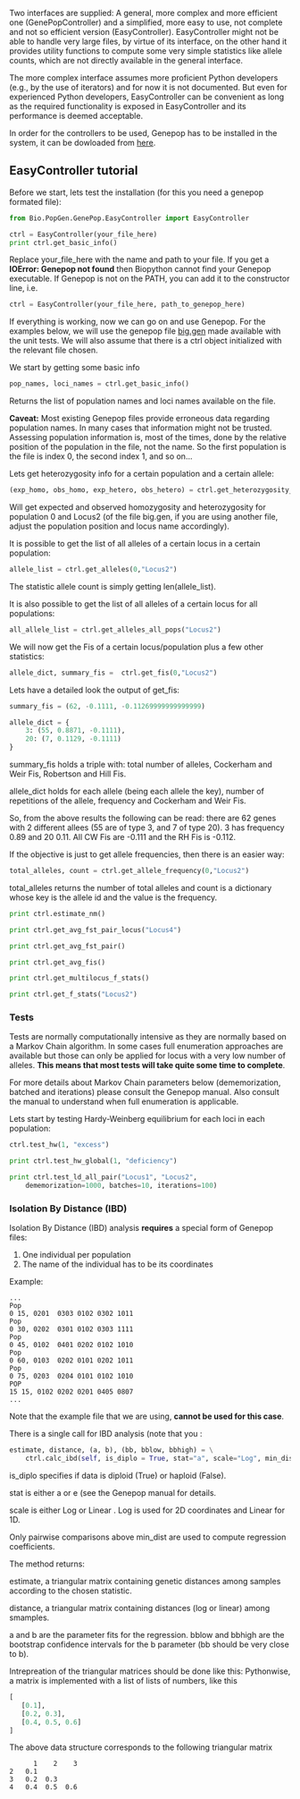 Two interfaces are supplied: A general, more complex and more efficient one (GenePopController) and a simplified, more easy to use, not complete and not so efficient version (EasyController). EasyController might not be able to handle very large files, by virtue of its interface, on the other hand it provides utility functions to compute some very simple statistics like allele counts, which are not directly available in the general interface.

The more complex interface assumes more proficient Python developers (e.g., by the use of iterators) and for now it is not documented. But even for experienced Python developers, EasyController can be convenient as long as the required functionality is exposed in EasyController and its performance is deemed acceptable.

In order for the controllers to be used, Genepop has to be installed in the system, it can be dowloaded from [http://kimura.univ-montp2.fr/~rousset/Genepop.htm here].

==EasyController tutorial==

Before we start, lets test the installation (for this you need a genepop formated file):

<source lang=Python>
from Bio.PopGen.GenePop.EasyController import EasyController

ctrl = EasyController(your_file_here)
print ctrl.get_basic_info()
</source>

Replace your_file_here with the name and path to your file. If you get a '''IOError: Genepop not found''' then Biopython cannot find your Genepop executable. If Genepop is not on the PATH, you can add it to the constructor line, i.e.

<source lang=Python>
ctrl = EasyController(your_file_here, path_to_genepop_here)
</source>

If everything is working, now we can go on and use Genepop. For the examples below, we will use the genepop file [http://biopython.open-bio.org/SRC/biopython/Tests/PopGen/big.gen big.gen] made available with the unit tests. We will also assume that there is a ctrl object initialized with the relevant file chosen.

We start by getting some basic info

<source lang=Python>
pop_names, loci_names = ctrl.get_basic_info()
</source>

Returns the list of population names and loci names available on the file.

'''Caveat:''' Most existing Genepop files provide erroneous data regarding population names. In many cases that information might not be trusted. Assessing population information is, most of the times, done by the relative position of the population in the file, not the name. So the first population is the file is index 0, the second index 1, and so on...

Lets get heterozygosity info for a certain population and a certain allele:

<source lang=Python>
(exp_homo, obs_homo, exp_hetero, obs_hetero) = ctrl.get_heterozygosity_info(0,"Locus2")
</source>

Will get expected and observed homozygosity and heterozygosity for population 0 and Locus2 (of the file big.gen, if you are using another file, adjust the population position and locus name accordingly).

It is possible to get the list of all alleles of a certain locus in a certain population:

<source lang=Python>
allele_list = ctrl.get_alleles(0,"Locus2")
</source>

The statistic allele count is simply getting len(allele_list).

It is also possible to get the list of all alleles of a certain locus for all populations:

<source lang=Python>
all_allele_list = ctrl.get_alleles_all_pops("Locus2")
</source>


We will now get the Fis of a certain locus/population plus a few other statistics:

<source lang=Python>
allele_dict, summary_fis =  ctrl.get_fis(0,"Locus2")
</source>

Lets have a detailed look the output of get_fis:

<source lang=Python>
summary_fis = (62, -0.1111, -0.11269999999999999)

allele_dict = {
    3: (55, 0.8871, -0.1111),
    20: (7, 0.1129, -0.1111)
}

</source>

summary_fis holds a triple with: total number of alleles, Cockerham and Weir Fis, Robertson and Hill Fis.

allele_dict holds for each allele (being each allele the key), number of repetitions of the allele, frequency and Cockerham and Weir Fis.

So, from the above results the following can be read: there are 62 genes with 2 different allees (55 are of type 3, and 7 of type 20). 3 has frequency 0.89 and 20 0.11. All CW Fis are -0.111 and the RH Fis is -0.112.

If the objective is just to get allele frequencies, then there is an easier way:

<source lang=Python>
total_alleles, count = ctrl.get_allele_frequency(0,"Locus2")
</source>

total_alleles returns the number of total alleles and count is a dictionary whose key is the allele id and the value is the frequency.

<source lang=Python>
print ctrl.estimate_nm()
</source>

<source lang=Python>
print ctrl.get_avg_fst_pair_locus("Locus4")
</source>

<source lang=Python>
print ctrl.get_avg_fst_pair()
</source>

<source lang=Python>
print ctrl.get_avg_fis()
</source>


<source lang=Python>
print ctrl.get_multilocus_f_stats()
</source>

<source lang=Python>
print ctrl.get_f_stats("Locus2")
</source>

===Tests===

Tests are normally computationally intensive as they are normally based on a Markov Chain algorithm. In some cases full enumeration approaches are available but those can only be applied for locus with a very low number of alleles. '''This means that most tests will take quite some time to complete'''.

For more details about Markov Chain parameters below (dememorization, batched and iterations) please consult the Genepop manual. Also consult the manual to understand when full enumeration is applicable. 


Lets start by testing Hardy-Weinberg equilibrium for each loci in each population:

<source lang=Python>
ctrl.test_hw(1, "excess")
</source>

<source lang=Python>
print ctrl.test_hw_global(1, "deficiency")
</source>



<source lang=Python>
print ctrl.test_ld_all_pair("Locus1", "Locus2",
    dememorization=1000, batches=10, iterations=100)
</source>

===Isolation By Distance (IBD)===

Isolation By Distance (IBD) analysis '''requires''' a special form of Genepop files:

# One individual per population
# The name of the individual has to be its coordinates

Example:

<pre>
...
Pop
0 15, 0201  0303 0102 0302 1011
Pop
0 30, 0202  0301 0102 0303 1111
Pop
0 45, 0102  0401 0202 0102 1010
Pop
0 60, 0103  0202 0101 0202 1011
Pop
0 75, 0203  0204 0101 0102 1010
POP
15 15, 0102 0202 0201 0405 0807
...
</pre>

Note that the example file that we are using, '''cannot be used for this case'''.

There is a single call for IBD analysis (note that you :
<source lang=Python>
estimate, distance, (a, b), (bb, bblow, bbhigh) = \
    ctrl.calc_ibd(self, is_diplo = True, stat="a", scale="Log", min_dist=0.00001)
</source>

is_diplo specifies if data is diploid (True) or haploid (False).

stat is either a or e (see the Genepop manual for details.

scale is either Log or Linear . Log is used for 2D coordinates and Linear for 1D.

Only pairwise comparisons above min_dist are used to compute regression coefficients.

The method returns:

estimate, a triangular matrix containing genetic distances among samples according to the chosen
statistic.

distance, a triangular matrix containing distances (log or linear) among smamples.

a and b are the parameter fits for the regression. bblow and bbhigh are the bootstrap confidence intervals for the b parameter (bb should be very close to b).

Intrepreation of the triangular matrices should be done like this: Pythonwise, a matrix is implemented with a list of lists of numbers, like this

<source lang=Python>
[
   [0.1],
   [0.2, 0.3],
   [0.4, 0.5, 0.6]
]
</source>

The above data structure corresponds to the following triangular matrix

<pre>
      1    2    3
2   0.1
3   0.2  0.3
4   0.4  0.5  0.6
</pre>